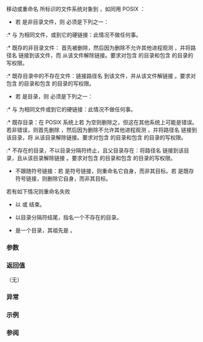 {{cpp/filesystem/title|rename}}
{{cpp/filesystem/navbar}}
{{dcl begin}}
{{dcl header|filesystem}}
{{dcl|num=1|since=c++17|1=
void rename( const std::filesystem::path&amp; old_p,
             const std::filesystem::path&amp; new_p );
}}
{{dcl|num=2|since=c++17|1=
void rename( const std::filesystem::path&amp; old_p,
             const std::filesystem::path&amp; new_p,
             std::error_code&amp; ec ) noexcept;
}}
{{dcl end}}

移动或重命名 {{c|old_p}} 所标识的文件系统对象到 {{c|new_p}}，如同用 POSIX [http://pubs.opengroup.org/onlinepubs/9699919799/functions/rename.html {{tt|rename}}]：

* 若 {{c|old_p}} 是非目录文件，则 {{c|new_p}} 必须是下列之一：
:* 与 {{c|old_p}} 为相同文件，或到它的硬链接：此情况不做任何事。
:* 既存的非目录文件：{{c|new_p}} 首先被删除，然后因为删除不允许其他进程观测 {{c|new_p}}，并将路径名 {{c|new_p}} 链接到该文件，而 {{c|old_p}} 从该文件解除链接。要求对包含 {{c|old_p}} 的目录和包含 {{c|new_p}} 的目录的写权限。
:* 既存目录中的不存在文件：链接路径名 {{c|new_p}} 到该文件，并从该文件解链接 {{c|old_p}}。要求对包含 {{c|old_p}} 的目录和包含 {{c|new_p}} 的目录的写权限。
* 若 {{c|old_p}} 是目录，则 {{c|new_p}} 必须是下列之一：
:* 与 {{c|old_p}} 为相同文件或到它的硬链接：此情况不做任何事。
:* 既存目录：在 POSIX 系统上若 {{c|new_p}} 为空则删除之，但这在其他系统上可能是错误。若非错误，则首先删除 {{c|new_p}}，然后因为删除不允许其他进程观测 {{c|new_p}}，并将路径名 {{c|new_p}} 链接到该目录，将 {{c|old_p}} 从该目录解除链接。要求对包含 {{c|old_p}} 的目录和包含 {{c|new_p}} 的目录的写权限。
:* 不存在的目录，不以目录分隔符终止，且父目录存在：将路径名 {{c|new_p}} 链接到该目录，且从该目录解除链接 {{c|old_p}}。要求对包含 {{c|old_p}} 的目录和包含 {{c|new_p}} 的目录的写权限。
* 不跟随符号链接：若 {{c|old_p}} 是符号链接，则重命名它自身，而非其目标。若 {{c|new_p}} 是既存符号链接，则删除它自身，而非其目标。

若有如下情况则重命名失败
* {{c|new_p}} 以 {{spar|点}} 或 {{spar|点点}} 结束。
* {{c|new_p}} 以目录分隔符结尾，指名一个不存在的目录。
* {{c|old_p}} 是一个目录，其祖先是 {{c|new_p}}。

===参数===
{{par begin}}
{{par | old_p | 要移动或重命名的路径}}
{{par | new_p | 移动/重命名操作的目标路径}}
{{par | ec | 不抛出重载中报告错误的输出形参}}
{{par end}}

===返回值===
（无）

===异常===
{{cpp/filesystem/error_handling|old_p|new_p|throw=1/2}}

===示例===
{{example
|code=
#include &lt;filesystem&gt;
#include &lt;fstream&gt;
namespace fs = std::filesystem;

int main()
{
    std::filesystem::path p = std::filesystem::current_path() / "sandbox";
    std::filesystem::create_directories(p / "from");
    std::ofstream{ p / "from/file1.txt" }.put('a');
    std::filesystem::create_directory(p / "to");

//  fs::rename(p / "from/file1.txt", p / "to/"); // 错误："to" 是目录
    fs::rename(p / "from/file1.txt", p / "to/file2.txt"); // OK
//  fs::rename(p / "from", p / "to"); // 错误："to" 非空
    fs::rename(p / "from", p / "to/subdir"); // OK

    std::filesystem::remove_all(p);
}
|output=
}}

===参阅===
{{dsc begin}}
{{dsc inc|cpp/io/c/dsc rename}}
{{dsc inc|cpp/filesystem/dsc remove}}
{{dsc end}}

{{langlinks|en|es|ja|ru}}